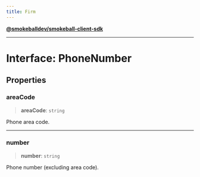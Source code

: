 ```yaml
---
title: Firm
---
```

[**@smokeballdev/smokeball-client-sdk**](./../../../../README)

***

# Interface: PhoneNumber

## Properties

### areaCode

> **areaCode**: `string`

Phone area code.

***

### number

> **number**: `string`

Phone number (excluding area code).
